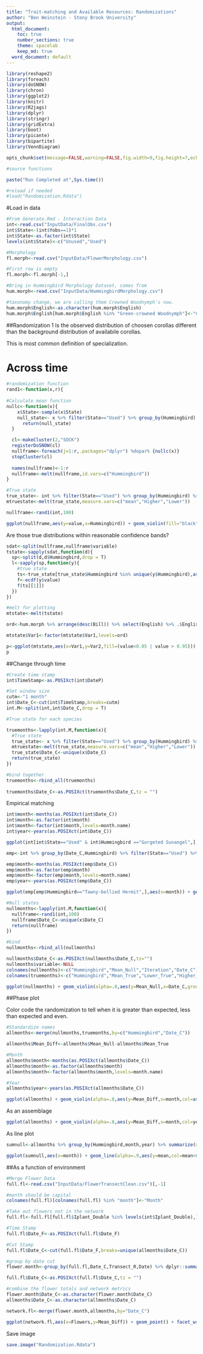```yaml
---
title: "Trait-matching and Available Resources: Randomizations"
author: "Ben Weinstein - Stony Brook University"
output:
  html_document:
    toc: true
    number_sections: true
    theme: spacelab
    keep_md: true
  word_document: default
---
```


```r
library(reshape2)
library(foreach)
library(doSNOW)
library(chron)
library(ggplot2)
library(knitr)
library(R2jags)
library(dplyr)
library(stringr)
library(gridExtra)
library(boot)
library(picante)
library(bipartite)
library(VennDiagram)

opts_chunk$set(message=FALSE,warning=FALSE,fig.width=9,fig.height=7,echo=TRUE,cache=F,fig.align='center',fig.path="figureObserved/")

#source functions
```

```r
paste("Run Completed at",Sys.time())
```

```r
#reload if needed
#load("Randomization.Rdata")
```

#Load in data

```r
#From Generate.Rmd - Interaction Data
int<-read.csv("InputData/FinalObs.csv")
int$State<-(int$Yobs==1)*1
int$State<-as.factor(int$State)
levels(int$State)<-c("Unused","Used")
```

```r
#Morphology
fl.morph<-read.csv("InputData/FlowerMorphology.csv")

#First row is empty
fl.morph<-fl.morph[-1,]

#Bring in Hummingbird Morphology Dataset, comes from
hum.morph<-read.csv("InputData/HummingbirdMorphology.csv")

#taxonomy change, we are calling them Crowned Woodnymph's now.
hum.morph$English<-as.character(hum.morph$English)
hum.morph$English[hum.morph$English %in% "Green-crowned Woodnymph"]<-"Crowned Woodnymph"
```

##Randomization 1
Is the observed distribution of choosen corollas different than the background distribution of availabile corollas.

This is most common definition of specialization.

# Across time

```r

#randomization function
rand1<-function(x,r){
  
#Calculate mean function
nullc<-function(x){
    x$State<-sample(x$State)
    null_state<- x %>% filter(State=="Used") %>% group_by(Hummingbird) %>%   summarize(mean=mean(Traitmatch))
      return(null_state)
  }

  cl<-makeCluster(2,"SOCK")
  registerDoSNOW(cl)
  nullframe<-foreach(j=1:r,.packages="dplyr") %dopar% {nullc(x)}
  stopCluster(cl)
  
  names(nullframe)<-1:r
  nullframe<-melt(nullframe,id.vars=c("Hummingbird"))
}
```

```r
#True state
true_state<- int %>% filter(State=="Used") %>% group_by(Hummingbird) %>% summarize(mean=mean(Traitmatch),Lower=quantile(Traitmatch,0.05),Higher=quantile(Traitmatch,0.95))
mtruestate<-melt(true_state,measure.vars=c("mean","Higher","Lower"))

nullframe<-rand1(int,100)
```

```r
ggplot(nullframe,aes(y=value,x=Hummingbird)) + geom_violin(fill="black",alpha=.3) + geom_point(data=true_state,aes(y=mean,x=Hummingbird),col="red",size=4) + theme_bw() + coord_flip() + ylim(0,max(true_state$mean)) + ylab("Difference between Bill and Corolla Length")
```

Are those true distributions within reasonable confidence bands?

```r
sdat<-split(nullframe,nullframe$variable)
tstate<-sapply(sdat,function(d){
  sp<-split(d,d$Hummingbird,drop = T)
  l<-sapply(sp,function(y){
    #true state
    ts<-true_state[true_state$Hummingbird %in% unique(y$Hummingbird),as.character(unique(d$variable))]
    f<-ecdf(y$value)
    f(ts[[1]])
  })
})

#melt for plotting
mtstate<-melt(tstate)

ord<-hum.morph %>% arrange(desc(Bill)) %>% select(English) %>% .$English

mtstate$Var1<-factor(mtstate$Var1,levels=ord)

p<-ggplot(mtstate,aes(x=Var1,y=Var2,fill=(value<0.05 | value > 0.95))) + geom_tile() + coord_flip() + labs(x="Hummingbird",y="Metric",fill="Difference between\nObserved and Null Distribution\n(alpha=0.05)") + ggtitle("Used versus Background")
p
```

##Change through time

```r
#Create time stamp
int$TimeStamp<-as.POSIXct(int$DateP)

#Set window size
cutm<-"1 month"
int$Date_C<-cut(int$TimeStamp,breaks=cutm)
int.M<-split(int,int$Date_C,drop = T)

#True state for each species

truemonths<-lapply(int.M,function(x){
  #True state
  true_state<- x %>% filter(State=="Used") %>% group_by(Hummingbird) %>% summarize(mean=mean(Traitmatch),Lower=quantile(Traitmatch,0.05),Higher=quantile(Traitmatch,0.95))
  mtruestate<-melt(true_state,measure.vars=c("mean","Higher","Lower"))
  true_state$Date_C<-unique(x$Date_C)
  return(true_state)
})

#bind together
truemonths<-rbind_all(truemonths)
  
truemonths$Date_C<-as.POSIXct(truemonths$Date_C,tz = "")
```

Empirical matching

```r

int$month<-months(as.POSIXct(int$Date_C))
int$month<-as.factor(int$month)
int$month<-factor(int$month,levels=month.name)
int$year<-years(as.POSIXct(int$Date_C))

ggplot(int[int$State=="Used" & int$Hummingbird =="Gorgeted Sunangel",],aes(x=month)) + geom_violin(aes(y=Traitmatch,fill=year),position=position_dodge(width=0.5)) + theme_bw() + ylab("Corolla Length Selected") + facet_wrap(~Hummingbird,scales="free",nrow=5) + scale_x_discrete(breaks=month.name[seq(1,12,2)]) + labs(fill="Year")

emp<-int %>% group_by(Date_C,Hummingbird) %>% filter(State=="Used") %>% summarize(mean=mean(Traitmatch),Upper=quantile(Traitmatch,0.95),Lower=quantile(Traitmatch,0.05))

emp$month<-months(as.POSIXct(emp$Date_C))
emp$month<-as.factor(emp$month)
emp$month<-factor(emp$month,levels=month.name)
emp$year<-years(as.POSIXct(emp$Date_C))

ggplot(emp[emp$Hummingbird=="Tawny-bellied Hermit",],aes(x=month)) + geom_point(aes(y=mean,col=year),position=position_dodge(width=0.5)) + theme_bw() + ylab("Corolla Length Selected") + facet_wrap(~Hummingbird,scales="free",nrow=5)  + geom_linerange(aes(ymin=Lower,ymax=Upper,col=year),position=position_dodge(width=0.5)) + scale_x_discrete(breaks=month.name[seq(1,12,2)])
```

```r
#Null states
nullmonths<-lapply(int.M,function(x){
  nullframe<-rand1(int,100)
  nullframe$Date_C<-unique(x$Date_C)
  return(nullframe)
})

#bind
nullmonths<-rbind_all(nullmonths)

nullmonths$Date_C<-as.POSIXct(nullmonths$Date_C,tz="")
nullmonths$variable<-NULL
colnames(nullmonths)<-c("Hummingbird","Mean_Null","Iteration","Date_C")
colnames(truemonths)<-c("Hummingbird","Mean_True","Lower_True","Higher_True","Date_C")

ggplot(nullmonths) + geom_violin(alpha=.8,aes(y=Mean_Null,x=Date_C,group=Date_C))+ geom_point(data=truemonths,aes(y=Mean_True,x=Date_C),col="red",size=1) + theme_bw() + ylab("Corolla Length Selected") + facet_wrap(~Hummingbird,scales="free") + scale_x_datetime(date_breaks = "6 months")

```

##Phase plot

Color code the randomization to tell when it is greater than expected, less than expected and even.

```r
#Standardize names
allmonths<-merge(nullmonths,truemonths,by=c("Hummingbird","Date_C"))

allmonths$Mean_Diff<-allmonths$Mean_Null-allmonths$Mean_True

#Month
allmonths$month<-months(as.POSIXct(allmonths$Date_C))
allmonths$month<-as.factor(allmonths$month)
allmonths$month<-factor(allmonths$month,levels=month.name)

#Year
allmonths$year<-years(as.POSIXct(allmonths$Date_C))

ggplot(allmonths) + geom_violin(alpha=.8,aes(y=Mean_Diff,x=month,col=as.factor(year),fill=Mean_Diff>0)) + theme_bw() + ylab("Difference between Bill and Corolla Length") + facet_wrap(~Hummingbird,scales="free",ncol=4)  + labs(fill="Evidence of Trait-matching") + xlab("Month")
```

As an assemblage
```r
ggplot(allmonths) + geom_violin(alpha=.8,aes(y=Mean_Diff,x=month,col=year,fill=Mean_Diff>0)) + theme_bw() + ylab("Difference between Bill and Corolla Length")   + labs(fill="Evidence of Trait-matching") 
```


As line plot

```r
sumnull<-allmonths %>% group_by(Hummingbird,month,year) %>% summarize(mean=mean(Mean_Diff),lower=quantile(Mean_Diff,0.05),upper=quantile(Mean_Diff,0.95))

ggplot(sumnull,aes(x=month)) + geom_line(alpha=.9,aes(y=mean,col=mean>0,group=year),size=1.2) + geom_linerange(aes(ymin=lower,ymax=upper)) + theme_bw() + ylab("Difference between Bill and Corolla Length") + facet_wrap(~Hummingbird,scales="free") + scale_color_manual("Evidence for Trait-matching",values=c("grey80","black")) 
```

##As a function of environment

```r
#Merge Flower Data
full.fl<-read.csv("InputData/FlowerTransectClean.csv")[,-1]

#month should be capital 
colnames(full.fl)[colnames(full.fl) %in% "month"]<-"Month"

#Take out flowers not in the network
full.fl<-full.fl[full.fl$Iplant_Double %in% levels(int$Iplant_Double),]

#Time Stamp
full.fl$Date_F<-as.POSIXct(full.fl$Date_F)

#Cut Stamp
full.fl$Date_C<-cut(full.fl$Date_F,breaks=unique(allmonths$Date_C))

#group by date cut
flower.month<-group_by(full.fl,Date_C,Transect_R,Date) %>% dplyr::summarise(Flowers=sum(Total_Flowers,na.rm=TRUE))%>% filter(Flowers>10) %>% summarize(Flowers=mean(Flowers)) %>% summarize(Flowers=sum(Flowers))

full.fl$Date_C<-as.POSIXct(full.fl$Date_C,tz = "")

#combine the flower totals and network metrics
flower.month$Date_C<-as.character(flower.month$Date_C)
allmonths$Date_C<-as.character(allmonths$Date_C)

network.fl<-merge(flower.month,allmonths,by="Date_C")
```

```r
ggplot(network.fl,aes(x=Flowers,y=Mean_Diff)) + geom_point() + facet_wrap(~Hummingbird,scales="free") + stat_smooth(method="lm")
```


Save image

```r

save.image("Randomization.Rdata")
```
